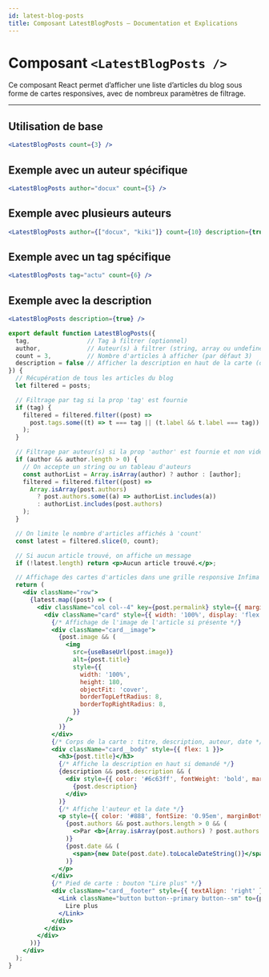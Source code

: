 ```yaml
---
id: latest-blog-posts
title: Composant LatestBlogPosts – Documentation et Explications
---
```



# Composant `<LatestBlogPosts />`

Ce composant React permet d’afficher une liste d’articles du blog sous forme de cartes responsives, avec de nombreux paramètres de filtrage.

---

## Utilisation de base

```jsx
<LatestBlogPosts count={3} />
```

## Exemple avec un auteur spécifique

```jsx
<LatestBlogPosts author="docux" count={5} />
```

## Exemple avec plusieurs auteurs

```jsx
<LatestBlogPosts author={["docux", "kiki"]} count={10} description={true} />
```

## Exemple avec un tag spécifique

```jsx
<LatestBlogPosts tag="actu" count={6} />
```

## Exemple avec la description

```jsx
<LatestBlogPosts description={true} />
```
```jsx
export default function LatestBlogPosts({
  tag,                // Tag à filtrer (optionnel)
  author,             // Auteur(s) à filtrer (string, array ou undefined)
  count = 3,          // Nombre d'articles à afficher (par défaut 3)
  description = false // Afficher la description en haut de la carte (optionnel)
}) {
  // Récupération de tous les articles du blog
  let filtered = posts;

  // Filtrage par tag si la prop 'tag' est fournie
  if (tag) {
    filtered = filtered.filter((post) =>
      post.tags.some((t) => t === tag || (t.label && t.label === tag))
    );
  }

  // Filtrage par auteur(s) si la prop 'author' est fournie et non vide
  if (author && author.length > 0) {
    // On accepte un string ou un tableau d'auteurs
    const authorList = Array.isArray(author) ? author : [author];
    filtered = filtered.filter((post) =>
      Array.isArray(post.authors)
        ? post.authors.some((a) => authorList.includes(a))
        : authorList.includes(post.authors)
    );
  }

  // On limite le nombre d'articles affichés à 'count'
  const latest = filtered.slice(0, count);

  // Si aucun article trouvé, on affiche un message
  if (!latest.length) return <p>Aucun article trouvé.</p>;

  // Affichage des cartes d'articles dans une grille responsive Infima
  return (
    <div className="row">
      {latest.map((post) => (
        <div className="col col--4" key={post.permalink} style={{ marginBottom: '2rem', display: 'flex' }}>
          <div className="card" style={{ width: '100%', display: 'flex', flexDirection: 'column', height: '100%' }}>
            {/* Affichage de l'image de l'article si présente */}
            <div className="card__image">
              {post.image && (
                <img
                  src={useBaseUrl(post.image)}
                  alt={post.title}
                  style={{
                    width: '100%',
                    height: 180,
                    objectFit: 'cover',
                    borderTopLeftRadius: 8,
                    borderTopRightRadius: 8,
                  }}
                />
              )}
            </div>
            {/* Corps de la carte : titre, description, auteur, date */}
            <div className="card__body" style={{ flex: 1 }}>
              <h3>{post.title}</h3>
              {/* Affiche la description en haut si demandé */}
              {description && post.description && (
                <div style={{ color: '#6c63ff', fontWeight: 'bold', marginBottom: 6 }}>
                  {post.description}
                </div>
              )}
              {/* Affiche l'auteur et la date */}
              <p style={{ color: '#888', fontSize: '0.95em', marginBottom: 8 }}>
                {post.authors && post.authors.length > 0 && (
                  <>Par <b>{Array.isArray(post.authors) ? post.authors.join(', ') : post.authors}</b> – </>
                )}
                {post.date && (
                  <span>{new Date(post.date).toLocaleDateString()}</span>
                )}
              </p>
            </div>
            {/* Pied de carte : bouton "Lire plus" */}
            <div className="card__footer" style={{ textAlign: 'right' }}>
              <Link className="button button--primary button--sm" to={post.permalink}>
                Lire plus
              </Link>
            </div>
          </div>
        </div>
      ))}
    </div>
  );
}
```